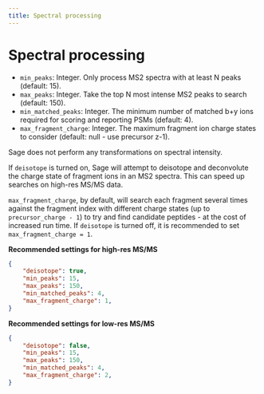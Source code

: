 ```yaml
---
title: Spectral processing
---
```


# Spectral processing

- `min_peaks`: Integer. Only process MS2 spectra with at least N peaks (default: 15).
- `max_peaks`: Integer. Take the top N most intense MS2 peaks to search (default: 150).
- `min_matched_peaks`: Integer. The minimum number of matched b+y ions required for scoring and reporting PSMs (default: 4).
- `max_fragment_charge`: Integer. The maximum fragment ion charge states to consider (default: null - use precursor z-1).

Sage does not perform any transformations on spectral intensity. 

If `deisotope` is turned on, Sage will attempt to deisotope and deconvolute the charge state of fragment ions in an MS2 spectra. 
This can speed up searches on high-res MS/MS data. 

`max_fragment_charge`, by default, will search each fragment several times against the fragment index with different charge states (up to `precursor_charge - 1`) to try and find candidate peptides - at the cost of increased run time. 
If `deisotope` is turned off, it is recommended to set `max_fragment_charge = 1`.

**Recommended settings for high-res MS/MS**
```json filename="high res MS/MS" copy
{
    "deisotope": true,
    "min_peaks": 15,
    "max_peaks": 150,
    "min_matched_peaks": 4,
    "max_fragment_charge": 1,
}
```

**Recommended settings for low-res MS/MS**
```json filename="low res MS/MS" copy
{
    "deisotope": false,
    "min_peaks": 15,
    "max_peaks": 150,
    "min_matched_peaks": 4,
    "max_fragment_charge": 2,
}
```